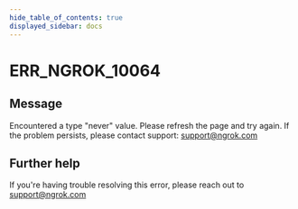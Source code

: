 ```yaml
---
hide_table_of_contents: true
displayed_sidebar: docs
---
```



# ERR_NGROK_10064

## Message

Encountered a type "never" value. Please refresh the page and try again. If the problem persists, please contact support: support@ngrok.com

<ErrorDetails error="err_ngrok_10064" />

## Further help

If you're having trouble resolving this error, please reach out to [support@ngrok.com](mailto:support@ngrok.com?subject=Help%20with%20ERR_NGROK_10064)
